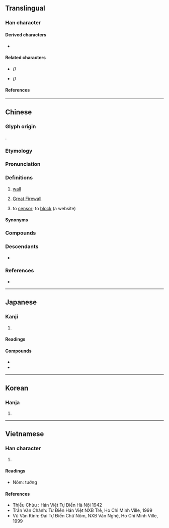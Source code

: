 {{also|墙|墻}}
{{character info}}
==Translingual==

===Han character===
{{Han char|rn=90|rad=爿|as=13|sn=17|four=24261|canj=VMGOW|ids=⿰爿嗇}}

====Derived characters====
* {{l|mul|[[蘠]]}}

====Related characters====
* {{l|mul|[[墻]]}} ''({{w|Variant Chinese character|Variant form}})''
* {{l|mul|[[墙]]}} ''({{w|Simplified Chinese}})''

====References====
{{Han ref|kx=0692.290|dkj=19806|dj=1105.200|hdz=42378.220|uh=7246}}

----

==Chinese==
{{zh-forms|s=墙|t2=墻|alt=垟-second round simplified}}

===Glyph origin===
{{Han etym}}
{{Han compound|爿|嗇|c1=p|c2=s|t2=wheat in a granary|ls=psc}}.

===Etymology===
{{rfe|zh}}

===Pronunciation===
{{zh-pron
|m=qiáng
|ma=Zh-qiáng.ogg
|m-s=qiang2
|dg=чён1
|c=coeng4
|c-t=tiang3
|g=qiong2
|h=pfs=n:chhiòng/s:siòng;gd=xiong2
|j=qion1
|mb=ciông
|md=chiòng
|mn=xm,qz,tp,kh,lk,sx,yl,km,mg,hc,tc:chhiûⁿ/zz,tn:chhiôⁿ/pn:chhiâuⁿ/xm,qz,tw:chhiông/zz:chhiâng
|mn_note=chhiûⁿ/chhiôⁿ/chhiâuⁿ - vernacular; chhiông/chhiâng - literary
|mn-t=ciên5/cion5
|mn-t_note=ciên5 - Chaozhou; cion5 - Shantou
|w=3xxian
|x=zian2
|mc=y
|oc=y
|cat=n,v,pn
}}

===Definitions===
{{zh-hanzi}}

# [[wall]] {{zh-mw|m:面|m,mn:堵|c:埲}}
#: {{zh-x|城牆|city '''wall'''}}
#: {{zh-x|石牆|stone '''wall'''}}
#: {{zh-x|高牆|high '''wall'''}}
#: {{zh-x|翻牆|to scale a '''wall'''}}
#: {{zh-x|^柏林牆|Berlin '''Wall'''}}
#: {{zh-x|牆 上 有 張 地圖。|There is a map on the '''wall'''.}}
# {{lb|zh|Mainland|internet slang}} [[Great Firewall]]
#: {{zh-x|翻牆|to circumvent the '''Great Firewall'''}}
# {{lb|zh|Mainland|internet slang}} to [[censor]]; to [[block]] (a website)
#: {{zh-x|w:AO3\AO3 被 牆 了。|{{w|Archive of Our Own|AO3}} is '''blocked'''.}}

====Synonyms====
{{zh-dial}}

===Compounds===
{{zh-der|亂作蕭牆|佛跳牆|兄弟鬩牆|哭牆|圍牆|圜牆|土牆|垣牆|城牆|堵牆|女兒牆|女牆|宮牆|宮牆外望|山牆|巖牆之下|巴南牆望|引水入牆|彫牆|忝列門牆|打牆腳|扶牆摸壁|承重牆|拆牆腳|挖牆根|挖牆腳|挖牆角|排牆倒|撞牆|撞牆期|擋土牆|擋油牆|攔門牆兒|朽木糞牆|東牆|板牆球|柏林圍牆|桃李門牆|民主牆|沙牆|泥牆|照牆|爬牆虎|牆上泥皮|牆上草|牆垛子|牆垣|牆壁|牆外漢|牆宇|牆有茨|牆根|牆腳|牆花路柳|牆花路草|牆衣|牆裙|牆角|牆鈴|牆面|牆面而立|牆頭|牆頭草|牆頭馬上|牆風壁耳|狗急跳牆|矮牆|矮牆淺屋|磚牆|禍發蕭牆|禍稔蕭牆|禍起蕭牆|稟牆|粉牆|紅杏出牆|累牆|羹牆|羹牆見堯|聽牆根|蕭牆|蕭牆之禍|蕭牆禍起|見堯於牆|觸事面牆|變起蕭牆|路柳牆花|跳牆和尚|跳牆頭|跳牆驀圈|踰牆|踰牆避命|踰牆鑽穴|踰牆鑽隙|逐出門牆|鄰女窺牆|釁發蕭牆|釁起蕭牆|銅牆鐵壁|鐵壁銅牆|鑽穴踰牆|鑽隙踰牆|門牆|門牆桃李|防火牆|防音牆|隔牆有耳|隔音牆|隙大牆壞|電視牆|面牆|面牆而立|頹牆壞壁|風火牆|飛牆走壁|騎牆|騎牆之見|鬩牆|鬩牆之禍|鬼打牆|石牆}}

===Descendants===
* {{desc|za|ciengz|bor=1}}

===References===
* {{R:yue:Hanzi}}

{{zh-cat|Beginning}}

----

==Japanese==

===Kanji===
{{ja-kanji|grade=|rs=爿13}}

# {{rfdef|ja|sort=爿13}}

====Readings====
{{ja-readings
|goon=ぞう
|kanon=しょう
|kun=かき-}}

====Compounds====
* {{ja-r|垣牆|えんしょう}}
* {{ja-r|牆壁|しょうへき}}

----

==Korean==

===Hanja===
{{ko-hanja|hangeul=장|eumhun=|rv=jang|mr=chang|y=cang}}

# {{rfdef|ko|sort=爿13}}

----

==Vietnamese==

===Han character===
{{vi-readings|reading=tường|rs=爿13}}

# {{rfdef|vi|sort=爿13}}

====Readings====
* Nôm: tường

====References====
* Thiều Chửu : Hán Việt Tự Điển Hà Nội 1942
* Trần Văn Chánh: Từ Điển Hán Việt NXB Trẻ, Ho Chi Minh Ville, 1999
* Vũ Văn Kính: Đại Tự Điển Chữ Nôm, NXB Văn Nghệ, Ho Chi Minh Ville, 1999